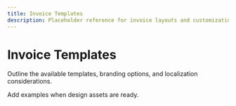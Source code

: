 ```yaml
---
title: Invoice Templates
description: Placeholder reference for invoice layouts and customization.
---
```


# Invoice Templates

Outline the available templates, branding options, and localization considerations.

Add examples when design assets are ready.
